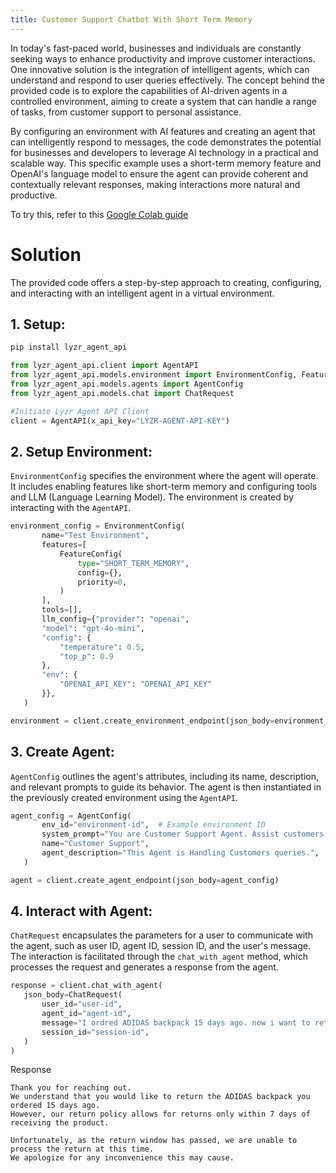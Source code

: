 ```yaml
---
title: Customer Support Chatbot With Short Term Memory
---
```


In today's fast-paced world, businesses and individuals are constantly seeking ways to enhance productivity and improve customer interactions. One innovative solution is the integration of intelligent agents, which can understand and respond to user queries effectively. The concept behind the provided code is to explore the capabilities of AI-driven agents in a controlled environment, aiming to create a system that can handle a range of tasks, from customer support to personal assistance.

By configuring an environment with AI features and creating an agent that can intelligently respond to messages, the code demonstrates the potential for businesses and developers to leverage AI technology in a practical and scalable way. This specific example uses a short-term memory feature and OpenAI's language model to ensure the agent can provide coherent and contextually relevant responses, making interactions more natural and productive.


To try this, refer to this [Google Colab guide](https://colab.research.google.com/drive/1Pc4mczkYEWZvShJa8_IQ2CEolA0xptCM#scrollTo=6d2l7IjG9-cJ)
# Solution

The provided code offers a step-by-step approach to creating, configuring, and interacting with an intelligent agent in a virtual environment.

## 1. **Setup**:
```bash
pip install lyzr_agent_api
```
```python
from lyzr_agent_api.client import AgentAPI
from lyzr_agent_api.models.environment import EnvironmentConfig, FeatureConfig
from lyzr_agent_api.models.agents import AgentConfig
from lyzr_agent_api.models.chat import ChatRequest
```

```python
#Initiate Lyzr Agent API Client
client = AgentAPI(x_api_key="LYZR-AGENT-API-KEY")
```

## 2. **Setup Environment**:
`EnvironmentConfig` specifies the environment where the agent will operate. It includes enabling features like short-term memory and configuring tools and LLM (Language Learning Model).
The environment is created by interacting with the `AgentAPI`.

```python
environment_config = EnvironmentConfig(
       name="Test Environment",
       features=[
           FeatureConfig(
               type="SHORT_TERM_MEMORY",
               config={},
               priority=0,
           )
       ],
       tools=[],
       llm_config={"provider": "openai",
       "model": "gpt-4o-mini",
       "config": {
           "temperature": 0.5,
           "top_p": 0.9
       },
       "env": {
           "OPENAI_API_KEY": "OPENAI_API_KEY"
       }},
   )
```
```python
environment = client.create_environment_endpoint(json_body=environment_config)
```

## 3. **Create Agent**:
`AgentConfig` outlines the agent's attributes, including its name, description, and relevant prompts to guide its behavior.
The agent is then instantiated in the previously created environment using the `AgentAPI`.
```python
agent_config = AgentConfig(
       env_id="environment-id",  # Example environment ID
       system_prompt="You are Customer Support Agent. Assist customers by answering queries about product features, handling complaints, and providing troubleshooting guidance in a professional and friendly manner.Help customers resolve issues, track orders, and offer product recommendations while ensuring a seamless and positive support experience.",
       name="Customer Support",
       agent_description="This Agent is Handling Customers queries.",
   )
```
```python
agent = client.create_agent_endpoint(json_body=agent_config)
```

## 4. **Interact with Agent**:
`ChatRequest` encapsulates the parameters for a user to communicate with the agent, such as user ID, agent ID, session ID, and the user's message.
The interaction is facilitated through the `chat_with_agent` method, which processes the request and generates a response from the agent.

```python
response = client.chat_with_agent(
   json_body=ChatRequest(
       user_id="user-id",
       agent_id="agent-id",
       message="I ordred ADIDAS backpack 15 days ago. now i want to return this product. how can I proceed further?",
       session_id="session-id",
   )
)
```
Response
```output
Thank you for reaching out. 
We understand that you would like to return the ADIDAS backpack you ordered 15 days ago. 
However, our return policy allows for returns only within 7 days of receiving the product.

Unfortunately, as the return window has passed, we are unable to process the return at this time. 
We apologize for any inconvenience this may cause.
```